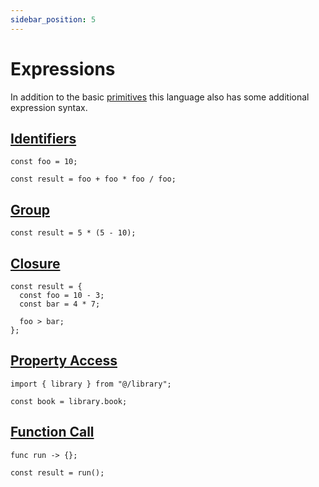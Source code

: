 ```yaml
---
sidebar_position: 5
---
```



# Expressions

In addition to the basic [primitives](../primitive) this language also has some additional expression syntax.

## [Identifiers](Identifiers)

```knot
const foo = 10;

const result = foo + foo * foo / foo;
```

## [Group](group)

```knot
const result = 5 * (5 - 10);
```

## [Closure](closure)

```knot
const result = {
  const foo = 10 - 3;
  const bar = 4 * 7;

  foo > bar;
};
```

## [Property Access](property-access)

```knot
import { library } from "@/library";

const book = library.book;
```

## [Function Call](function-call)

```knot
func run -> {};

const result = run();
```
